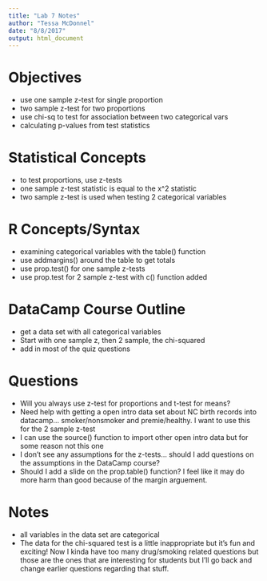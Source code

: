 ```yaml
---
title: "Lab 7 Notes"
author: "Tessa McDonnel"
date: "8/8/2017"
output: html_document
---
```


# Objectives
- use one sample z-test for single proportion
- two sample z-test for two proportions
- use chi-sq to test for association between two categorical vars
- calculating p-values from test statistics

# Statistical Concepts
- to test proportions, use z-tests
- one sample z-test statistic is equal to the x^2 statistic
- two sample z-test is used when testing 2 categorical variables

# R Concepts/Syntax
- examining categorical variables with the table() function
- use addmargins() around the table to get totals
- use prop.test() for one sample z-tests
- use prop.test for 2 sample z-test with c() function added


# DataCamp Course Outline
- get a data set with all categorical variables
- Start with one sample z, then 2 sample, the chi-squared
- add in most of the quiz questions


# Questions
- Will you always use z-test for proportions and t-test for means?
- Need help with getting a open intro data set about NC birth records into datacamp... smoker/nonsmoker and premie/healthy. I want to use this for the 2 sample z-test
- I can use the source() function to import other open intro data but for some reason not this one
- I don't see any assumptions for the z-tests... should I add questions on the assumptions in the DataCamp course?
- Should I add a slide on the prop.table() function? I feel like it may do more harm than good because of the margin arguement.

# Notes
- all variables in the data set are categorical
- The data for the chi-squared test is a little inappropriate but it's fun and exciting! Now I kinda have too many drug/smoking related questions but those are the ones that are interesting for students but I'll go back and change earlier questions regarding that stuff.
